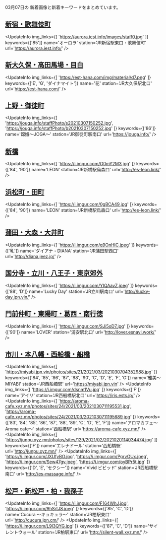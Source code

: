 

03月07日の
新着画像と新着キーワードをまとめています。

<DmmAffiliateIns />

## [新宿・歌舞伎町](/busty/0010)
<UpdateInfo
    img_links={[
    'https://aurora.iest.info/images/staff0.jpg'
    ]}
    keywords={['85']}
    name='オーロラ'
    station='JR新宿駅東口・歌舞伎町'
    url='https://aurora.iest.info/'
/>
<DmmAffiliateIns />

## [新大久保・高田馬場・目白](/busty/0020)
<UpdateInfo
    img_links={[
    'https://est-hana.com/img/material/d7.png'
    ]}
    keywords={['E', 'G', 'ダイナマイト']}
    name='花'
    station='JR大久保駅北口'
    url='https://est-hana.com/'
/>
<DmmAffiliateIns />

## [上野・御徒町](/busty/0070)
<UpdateInfo
    img_links={[
    'https://jouga.info/staffPhoto/s20210307150252.jpg',
    'https://jouga.info/staffPhoto/b20210307150252.jpg'
    ]}
    keywords={['86']}
    name='嫦娥～JOGA～'
    station='JR御徒町駅南口'
    url='https://jouga.info/'
/>
<DmmAffiliateIns />

## [新橋](/busty/0100)
<UpdateInfo
    img_links={[
    'https://i.imgur.com/O0mY2M3.jpg'
    ]}
    keywords={['84', '90']}
    name='LEON'
    station='JR新橋駅烏森口'
    url='http://es-leon.link/'
/>
<DmmAffiliateIns />

## [浜松町・田町](/busty/0110)
<UpdateInfo
    img_links={[
    'https://i.imgur.com/0gBCA49.jpg'
    ]}
    keywords={['84', '90']}
    name='LEON'
    station='JR新橋駅烏森口'
    url='http://es-leon.link/'
/>
<DmmAffiliateIns />

## [蒲田・大森・大井町](/busty/0121)
<UpdateInfo
    img_links={[
    'https://i.imgur.com/q9OnHIC.jpeg'
    ]}
    keywords={['乳']}
    name='ダイアナ・DIANA'
    station='JR蒲田駅西口'
    url='http://diana.jeez.jp/'
/>
<DmmAffiliateIns />

## [国分寺・立川・八王子・東京郊外](/busty/0200)
<UpdateInfo
    img_links={[
    'https://i.imgur.com/YIQAavZ.jpeg'
    ]}
    keywords={['88', 'D']}
    name='Lucky Day'
    station='JR立川駅南口'
    url='http://lucky-day.jpn.vin/'
/>
<DmmAffiliateIns />

## [門前仲町・東陽町・葛西・南行徳](/busty/0240)
<UpdateInfo
    img_links={[
    'https://i.imgur.com/SJi5oD7.jpg'
    ]}
    keywords={['90']}
    name='LOVER'
    station='浦安駅北口'
    url='http://lover.esnavi.work/'
/>
<DmmAffiliateIns />

## [市川・本八幡・西船橋・船橋](/busty/0510)
<UpdateInfo
    img_links={[
    'https://miyabi.jpn.vin/photos/sites/21/2021/03/2021030704352988.jpg'
    ]}
    keywords={['84', '85', '86', '87', '88', '90', 'C', 'D', 'E', 'F', 'G']}
    name='雅美～MIYABI'
    station='JR西船橋駅'
    url='https://miyabi.jpn.vin'
/>
<UpdateInfo
    img_links={[
    'https://i.imgur.com/dsnm1Vu.jpg'
    ]}
    keywords={['F']}
    name='アイリ'
    station='JR西船橋駅北口'
    url='https://iris.ests.jp/'
/>
<UpdateInfo
    img_links={[
    'https://aroma-cafe.xyz.mn/photos/sites/24/2021/03/2021030711195531.jpg',
    'https://aroma-cafe.xyz.mn/photos/sites/24/2021/03/2021030711195689.jpg'
    ]}
    keywords={['83', '84', '85', '86', '87', '88', '89', 'C', 'D', 'E', 'F']}
    name='アロマカフェ～Aroma cafe～'
    station='西船橋駅'
    url='https://aroma-cafe.xyz.mn/'
/>
<UpdateInfo
    img_links={[
    'https://junpu.xyz.mn/photos/sites/129/2021/02/2021020114034474.jpg'
    ]}
    keywords={['F']}
    name='エレナドール'
    station='西船橋駅'
    url='http://junpu.xyz.mn/'
/>
<UpdateInfo
    img_links={[
    'https://i.imgur.com/JXUfyBO.jpg',
    'https://i.imgur.com/PgrvOUx.jpeg',
    'https://i.imgur.com/Sew47gv.jpeg',
    'https://i.imgur.com/oyBPr5t.jpg'
    ]}
    keywords={['D', 'E', 'セクシー']}
    name='Vivid ビビッド'
    station='JR西船橋駅南口'
    url='http://es-massage.info/'
/>
<DmmAffiliateIns />

## [松戸・新松戸・柏・我孫子](/busty/0520)
<UpdateInfo
    img_links={[
    'https://i.imgur.com/F164WhJ.jpg',
    'https://i.imgur.com/9hSrtJ8.jpeg'
    ]}
    keywords={['85', 'C', 'D']}
    name='Cucura ～キュキュラ～'
    station='JR柏駅東口'
    url='http://cucura.jpn.cm/'
/>
<UpdateInfo
    img_links={[
    'https://i.imgur.com/L9l3QYG.jpg'
    ]}
    keywords={['87', 'C', 'D']}
    name='サイレントウォール'
    station='JR柏駅東口'
    url='http://silent-wall.xyz.mn/'
/>
<DmmAffiliateIns />

<DmmAffiliateScript />
